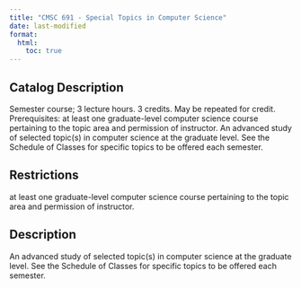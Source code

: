 ```yaml
---
title: "CMSC 691 - Special Topics in Computer Science"
date: last-modified
format:
  html:
    toc: true
---
```


## Catalog Description

Semester course; 3 lecture hours. 3 credits. May be repeated for credit. Prerequisites: at least one graduate-level computer science course pertaining to the topic area and permission of instructor. An advanced study of selected topic(s) in computer science at the graduate level. See the Schedule of Classes for specific topics to be offered each semester.


## Restrictions
 
at least one graduate-level computer science course pertaining to the topic area and permission of instructor.

## Description

An advanced study of selected topic(s) in computer science at the graduate level. See the Schedule of Classes for specific topics to be offered each semester.


